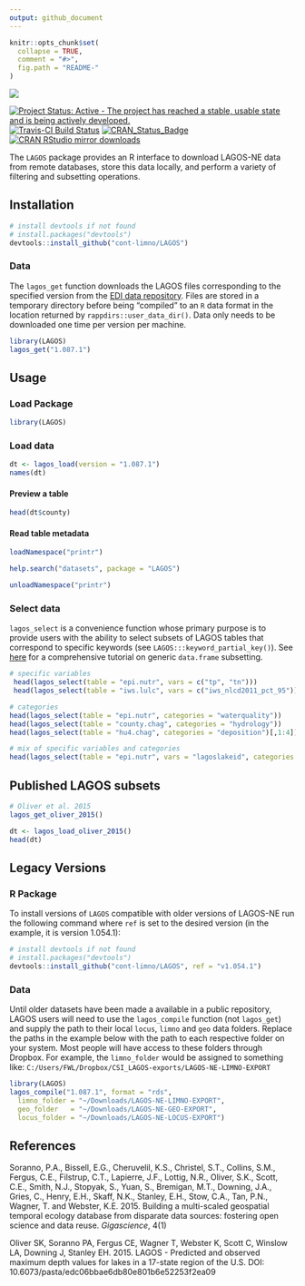 ```yaml
---
output: github_document
---
```


<!-- README.md is generated from README.Rmd. Please edit that file -->

```r
knitr::opts_chunk$set(
  collapse = TRUE,
  comment = "#>",
  fig.path = "README-"
)
```

![](./inst/lagos_banner2.png)

[![Project Status: Active - The project has reached a stable, usable state and is being actively developed.](http://www.repostatus.org/badges/latest/active.svg)](http://www.repostatus.org/#active) [![Travis-CI Build Status](https://travis-ci.org/cont-limno/LAGOS.svg?branch=master)](https://travis-ci.org/cont-limno/LAGOS) [![CRAN\_Status\_Badge](http://www.r-pkg.org/badges/version/LAGOS)](https://cran.r-project.org/package=LAGOS) [![CRAN RStudio mirror downloads](http://cranlogs.r-pkg.org/badges/LAGOS)](https://cran.r-project.org/package=LAGOS)

The `LAGOS` package provides an R interface to download LAGOS-NE data from remote databases, store this data locally, and perform a variety of filtering and subsetting operations.

## Installation

```r
# install devtools if not found
# install.packages("devtools")
devtools::install_github("cont-limno/LAGOS")
```
 
### Data

The `lagos_get` function downloads the LAGOS files corresponding to the specified version from the [EDI data repository](https://portal.edirepository.org/nis/home.jsp). Files are stored in a temporary directory before being "compiled" to an `R` data format in the location returned by `rappdirs::user_data_dir()`. Data only needs to be downloaded one time per version per machine. 

```r
library(LAGOS)
lagos_get("1.087.1")
```

## Usage

### Load Package

```r
library(LAGOS)
```

### Load data

```r
dt <- lagos_load(version = "1.087.1")
names(dt)
```

#### Preview a table

```r
head(dt$county)
```

#### Read table metadata

```r
loadNamespace("printr")
```

```r
help.search("datasets", package = "LAGOS")
```

```r
unloadNamespace("printr")
```

### Select data

`lagos_select` is a convenience function whose primary purpose is to provide users with the ability to select subsets of LAGOS tables that correspond to specific keywords (see `LAGOS:::keyword_partial_key()`). See [here](http://adv-r.had.co.nz/Subsetting.html) for a comprehensive tutorial on generic `data.frame` subsetting.

```r
# specific variables
 head(lagos_select(table = "epi.nutr", vars = c("tp", "tn")))
 head(lagos_select(table = "iws.lulc", vars = c("iws_nlcd2011_pct_95")))

# categories
head(lagos_select(table = "epi.nutr", categories = "waterquality"))
head(lagos_select(table = "county.chag", categories = "hydrology"))
head(lagos_select(table = "hu4.chag", categories = "deposition")[,1:4])

# mix of specific variables and categories
head(lagos_select(table = "epi.nutr", vars = "lagoslakeid", categories = c("waterquality")))
```

## Published LAGOS subsets

```r
# Oliver et al. 2015
lagos_get_oliver_2015()
```

```r
dt <- lagos_load_oliver_2015()
head(dt)
```

## Legacy Versions

### R Package

To install versions of `LAGOS` compatible with older versions of LAGOS-NE run the following command where `ref` is set to the desired version (in the example, it is version 1.054.1):

```r
# install devtools if not found
# install.packages("devtools")
devtools::install_github("cont-limno/LAGOS", ref = "v1.054.1")
```

### Data

Until older datasets have been made a available in a public repository, LAGOS users will need to use the `lagos_compile` function (not `lagos_get`) and supply the path to their local `locus`, `limno` and `geo` data folders. Replace the paths in the example below with the path to each respective folder on your system. Most people will have access to these folders through Dropbox. For example, the `limno_folder` would be assigned to something like: `C:/Users/FWL/Dropbox/CSI_LAGOS-exports/LAGOS-NE-LIMNO-EXPORT`

```r
library(LAGOS)
lagos_compile("1.087.1", format = "rds",
  limno_folder = "~/Downloads/LAGOS-NE-LIMNO-EXPORT",
  geo_folder   = "~/Downloads/LAGOS-NE-GEO-EXPORT",
  locus_folder = "~/Downloads/LAGOS-NE-LOCUS-EXPORT")
```

## References

Soranno, P.A., Bissell, E.G., Cheruvelil, K.S., Christel, S.T., Collins,
  S.M., Fergus, C.E., Filstrup, C.T., Lapierre, J.F., Lottig, N.R., Oliver,
  S.K., Scott, C.E., Smith, N.J., Stopyak, S., Yuan, S., Bremigan, M.T.,
  Downing, J.A., Gries, C., Henry, E.H., Skaff, N.K., Stanley, E.H.,
  Stow, C.A., Tan, P.N., Wagner, T. and Webster, K.E. 2015. Building a
  multi-scaled geospatial temporal ecology database from disparate data
  sources: fostering open science and data reuse. _Gigascience_, 4(1)

Oliver SK, Soranno PA, Fergus CE, Wagner T, Webster K, Scott C, Winslow LA,      Downing J, Stanley EH. 2015. LAGOS - Predicted and observed maximum depth      values for lakes in a 17-state region of the U.S. DOI:                         10.6073/pasta/edc06bbae6db80e801b6e52253f2ea09
